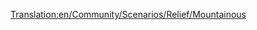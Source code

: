 [[Translation:en/Community/Scenarios/Relief/Mountainous]]
{{en/Community/Scenarios/Scenarios by relief}}